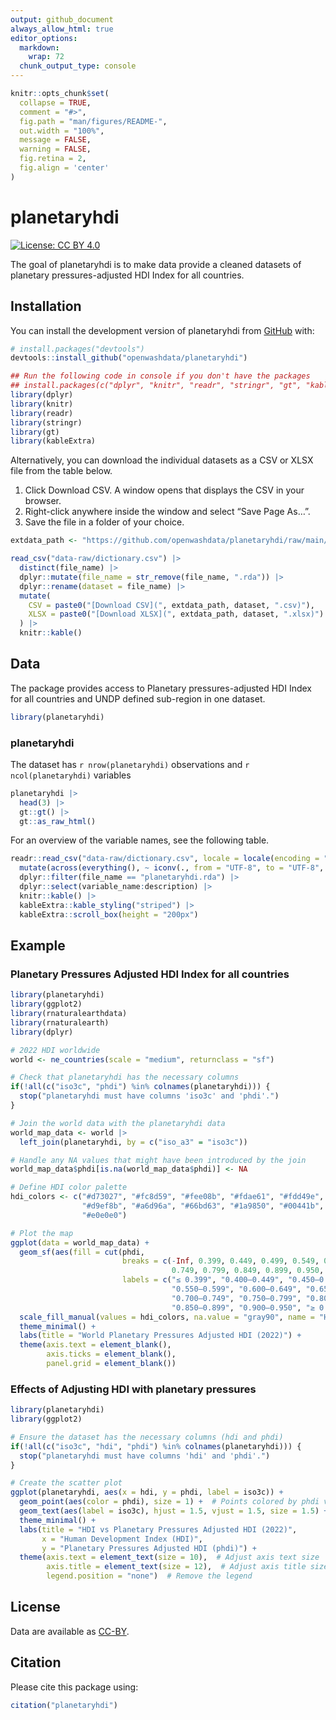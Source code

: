 ```yaml
---
output: github_document
always_allow_html: true
editor_options: 
  markdown: 
    wrap: 72
  chunk_output_type: console
---
```


<!-- README.md is generated from README.Rmd. Please edit that file -->

```r
knitr::opts_chunk$set(
  collapse = TRUE,
  comment = "#>",
  fig.path = "man/figures/README-",
  out.width = "100%",
  message = FALSE,
  warning = FALSE,
  fig.retina = 2,
  fig.align = 'center'
)
```

# planetaryhdi

<!-- badges: start -->

[![License: CC BY
4.0](https://img.shields.io/badge/License-CC_BY_4.0-lightgrey.svg)](https://creativecommons.org/licenses/by/4.0/)

<!-- badges: end -->

The goal of planetaryhdi is to make data provide a cleaned datasets of planetary pressures-adjusted HDI Index for all countries.

## Installation

You can install the development version of planetaryhdi from
[GitHub](https://github.com/) with:

``` r
# install.packages("devtools")
devtools::install_github("openwashdata/planetaryhdi")
```

```r
## Run the following code in console if you don't have the packages
## install.packages(c("dplyr", "knitr", "readr", "stringr", "gt", "kableExtra"))
library(dplyr)
library(knitr)
library(readr)
library(stringr)
library(gt)
library(kableExtra)
```

Alternatively, you can download the individual datasets as a CSV or XLSX
file from the table below.

1.  Click Download CSV. A window opens that displays the CSV in
    your browser.
2.  Right-click anywhere inside the window and select "Save Page As...".
3.  Save the file in a folder of your choice.

```r

extdata_path <- "https://github.com/openwashdata/planetaryhdi/raw/main/inst/extdata/"

read_csv("data-raw/dictionary.csv") |> 
  distinct(file_name) |> 
  dplyr::mutate(file_name = str_remove(file_name, ".rda")) |> 
  dplyr::rename(dataset = file_name) |> 
  mutate(
    CSV = paste0("[Download CSV](", extdata_path, dataset, ".csv)"),
    XLSX = paste0("[Download XLSX](", extdata_path, dataset, ".xlsx)")
  ) |> 
  knitr::kable()

```

## Data

The package provides access to Planetary pressures-adjusted HDI Index for all countries and UNDP defined sub-region in one dataset.

```r
library(planetaryhdi)
```

### planetaryhdi

The dataset has
`r nrow(planetaryhdi)` observations and `r ncol(planetaryhdi)`
variables

```r
planetaryhdi |> 
  head(3) |> 
  gt::gt() |>
  gt::as_raw_html()
```

For an overview of the variable names, see the following table.

```r
readr::read_csv("data-raw/dictionary.csv", locale = locale(encoding = "UTF-8")) |>
  mutate(across(everything(), ~ iconv(., from = "UTF-8", to = "UTF-8", sub = ""))) |> # Replace invalid UTF-8 characters with ""
  dplyr::filter(file_name == "planetaryhdi.rda") |>
  dplyr::select(variable_name:description) |>
  knitr::kable() |>
  kableExtra::kable_styling("striped") |>
  kableExtra::scroll_box(height = "200px")
```

## Example

### Planetary Pressures Adjusted HDI Index for all countries

```r
library(planetaryhdi)
library(ggplot2)
library(rnaturalearthdata)
library(rnaturalearth)
library(dplyr)

# 2022 HDI worldwide 
world <- ne_countries(scale = "medium", returnclass = "sf")

# Check that planetaryhdi has the necessary columns
if(!all(c("iso3c", "phdi") %in% colnames(planetaryhdi))) {
  stop("planetaryhdi must have columns 'iso3c' and 'phdi'.")
}

# Join the world data with the planetaryhdi data
world_map_data <- world |> 
  left_join(planetaryhdi, by = c("iso_a3" = "iso3c"))

# Handle any NA values that might have been introduced by the join
world_map_data$phdi[is.na(world_map_data$phdi)] <- NA

# Define HDI color palette
hdi_colors <- c("#d73027", "#fc8d59", "#fee08b", "#fdae61", "#fdd49e", "#feedde", 
                "#d9ef8b", "#a6d96a", "#66bd63", "#1a9850", "#00441b", "#003300", "#001a00", 
                "#e0e0e0") 

# Plot the map
ggplot(data = world_map_data) +
  geom_sf(aes(fill = cut(phdi, 
                         breaks = c(-Inf, 0.399, 0.449, 0.499, 0.549, 0.599, 0.649, 0.699, 
                                    0.749, 0.799, 0.849, 0.899, 0.950, Inf), 
                         labels = c("≤ 0.399", "0.400–0.449", "0.450–0.499", "0.500–0.549", 
                                    "0.550–0.599", "0.600–0.649", "0.650–0.699", 
                                    "0.700–0.749", "0.750–0.799", "0.800–0.849", 
                                    "0.850–0.899", "0.900–0.950", "≥ 0.950")))) +
  scale_fill_manual(values = hdi_colors, na.value = "gray90", name = "HDI 2022 Brackets") +
  theme_minimal() +
  labs(title = "World Planetary Pressures Adjusted HDI (2022)") +
  theme(axis.text = element_blank(),
        axis.ticks = element_blank(),
        panel.grid = element_blank())

```


### Effects of Adjusting HDI with planetary pressures

```r
library(planetaryhdi)
library(ggplot2)

# Ensure the dataset has the necessary columns (hdi and phdi)
if(!all(c("iso3c", "hdi", "phdi") %in% colnames(planetaryhdi))) {
  stop("planetaryhdi must have columns 'hdi' and 'phdi'.")
}

# Create the scatter plot
ggplot(planetaryhdi, aes(x = hdi, y = phdi, label = iso3c)) +
  geom_point(aes(color = phdi), size = 1) +  # Points colored by phdi values
  geom_text(aes(label = iso3c), hjust = 1.5, vjust = 1.5, size = 1.5) +  # Labels for countries
  theme_minimal() +
  labs(title = "HDI vs Planetary Pressures Adjusted HDI (2022)",
       x = "Human Development Index (HDI)",
       y = "Planetary Pressures Adjusted HDI (phdi)") +
  theme(axis.text = element_text(size = 10),  # Adjust axis text size
        axis.title = element_text(size = 12),  # Adjust axis title size
        legend.position = "none")  # Remove the legend

```

## License

Data are available as
[CC-BY](https://github.com/openwashdata/%7B%7B%7Bpackagename%7D%7D%7D/blob/main/LICENSE.md).

## Citation

Please cite this package using:

```r
citation("planetaryhdi")
```
